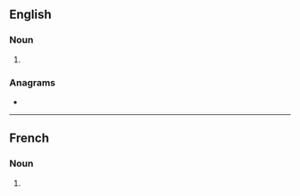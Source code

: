 {{also|nonuplés}}

==English==

===Noun===
{{head|en|noun plural form}}

# {{plural of|nonuple|lang=en}}

===Anagrams===
* {{l|en|nonpulse}}

----

==French==

===Noun===
{{head|fr|noun plural form|g=m}}

# {{plural of|nonuple|lang=fr}}